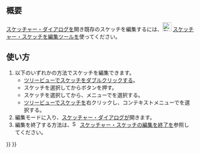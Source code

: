 <languages/>

{{Docnav/ja
|[[Sketcher_NewSketch/ja|スケッチを作成]]
|[[Sketcher_Dialog/ja|ダイアログ]]
|[[Sketcher_Workbench/ja|スケッチッチャーワークベンチ]]
|IconL=Sketcher_NewSketch.svg‎‎
|IconR=
|IconC=Workbench_Sketcher.svg
}}

{{GuiCommand/ja
|Name=Sketcher EditSketch
|Name/ja=スケッチャー・スケッチを編集
|MenuLocation=スケッチ → スケッチを編集
|Workbenches=[[Sketcher_Workbench/ja|スケッチッチャー]], [[PartDesign_Workbench/ja|パートデザイン]]
|SeeAlso=[[Sketcher_LeaveSketch/ja|スケッチャー・スケッチを終了]]
}}

<span id="Description"></span>
== 概要 ==

[[Sketcher_Dialog|スケッチャー・ダイアログ]]を開き既存のスケッチを編集するには、[[Image:Sketcher_EditSketch.svg|24px]] [[Sketcher_EditSketch|スケッチャー・スケッチを編集]]ツールを使ってください。

<span id="Usage"></span>
== 使い方 ==

# 以下のいずれかの方法でスケッチを編集できます。
#* [[Tree_view/ja|ツリービュー]]でスケッチをダブルクリックする。
#* スケッチを選択してから{{Button|[[Image:Sketcher_EditSketch.svg|16px]] [[Sketcher_EditSketch/ja|スケッチを編集]]}}ボタンを押す。
#* スケッチを選択してから、メニューで{{MenuCommand|Sketch → [[Image:Sketcher_EditSketch.svg|16px]] スケッチを編集}}を選択する。
#* [[Tree_view/ja|ツリービュー]]でスケッチを右クリックし、コンテキストメニューで{{MenuCommand|スケッチを編集}}を選択する。
# 編集モードに入り、[[Sketcher_Dialog/ja|スケッチャー・ダイアログ]]が開きます。
# 編集を終了する方法は、[[Image:Sketcher_LeaveSketch.svg|16px]] [[Sketcher_LeaveSketch/ja|スケッチャー・スケッチの編集を終了]]を参照してください。


{{Docnav/ja
|[[Sketcher_NewSketch/ja|スケッチを作成]]
|[[Sketcher_Dialog/ja|ダイアログ]]
|[[Sketcher_Workbench/ja|スケッチッチャーワークベンチ]]
|IconL=Sketcher_NewSketch.svg‎‎
|IconR=
|IconC=Workbench_Sketcher.svg
}}

{{Sketcher_Tools_navi{{#translation:}}}}
{{Userdocnavi{{#translation:}}}}